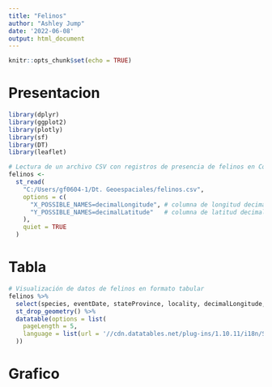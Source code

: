 ---
title: "Felinos"
author: "Ashley Jump"
date: '2022-06-08'
output: html_document
---

```{r setup, include=FALSE}
knitr::opts_chunk$set(echo = TRUE)
```

# Presentacion
```{r carga-paquetes, message=FALSE}
library(dplyr)
library(ggplot2)
library(plotly)
library(sf)
library(DT)
library(leaflet)
```

```{r}
# Lectura de un archivo CSV con registros de presencia de felinos en Costa Rica
felinos <-
  st_read(
    "C:/Users/gf0604-1/Dt. Geoespaciales/felinos.csv",
    options = c(
      "X_POSSIBLE_NAMES=decimalLongitude", # columna de longitud decimal
      "Y_POSSIBLE_NAMES=decimalLatitude"   # columna de latitud decimal
    ),
    quiet = TRUE
  )
```

# Tabla

```{r Tabla}
# Visualización de datos de felinos en formato tabular
felinos %>%
  select(species, eventDate, stateProvince, locality, decimalLongitude, decimalLatitude) %>%
  st_drop_geometry() %>%
  datatable(options = list(
    pageLength = 5,
    language = list(url = '//cdn.datatables.net/plug-ins/1.10.11/i18n/Spanish.json')
  ))
```


# Grafico



